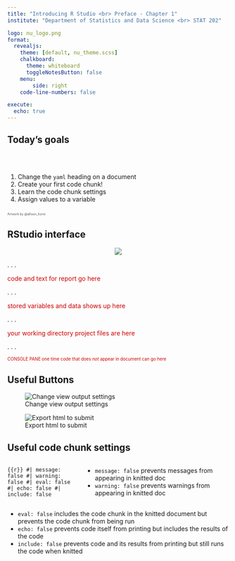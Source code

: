```yaml
---
title: "Introducing R Studio <br> Preface - Chapter 1"
institute: "Department of Statistics and Data Science <br> STAT 202"

logo: nu_logo.png
format: 
  revealjs:
    theme: [default, nu_theme.scss]
    chalkboard:
      theme: whiteboard
      toggleNotesButton: false
    menu:
        side: right
    code-line-numbers: false

execute:
  echo: true
---
```


## Today's goals {background-image="images_horst/horst_rstudio_air.png" background-size="400px" background-opacity="50%" background-position="80% 50%"}

<br/>

::: columns
::: {.column width="60%"}
1.  Change the `yaml` heading on a document
2.  Create your first code chunk!
3.  Learn the code chunk settings
4.  Assign values to a variable
:::
:::

::: {.absolute top="77%" left="85%" width="500"}
::: {style="opacity:0.75; font-size: 0.5em"}
Artwork by @allison_horst
:::
:::

<!-- ::: footer -->

<!-- Artwork by @allison_horst -->

<!-- ::: -->

## RStudio interface

::: {.absolute top="10%" left="0" width="1031" height="529"}
::: {style="text-align: center"}
![](images_lecture/rstudio_interface.png)
:::
:::

. . .

::: {.absolute top="30%" left="22%" width="300"}
::: {style="color: #cc0000"}
code and text for report go here
:::
:::

. . .

::: {.absolute top="30%" left="55%"}
::: {style="color: #cc0000"}
stored variables and data shows up here
:::
:::

. . .

::: {.absolute top="85%" left="55%"}
::: {style="color: #cc0000"}
your working directory project files are here
:::
:::

. . .

::: {.absolute top="90%" left="0%" width="500"}
::: {style="color: #cc0000; font-size: 0.7em"}
CONSOLE PANE one time code that does *not* appear in document can go here
:::
:::

## Useful Buttons

::: {layout="[50,50]"}
![Change view output settings](images_lecture/rstudio_viewer.png)

![Export html to submit](images_lecture/rstudio_export.png)
:::

## Useful code chunk settings {.scrollable}

::: columns
::: {.column width="32%"}
``` {{r}}
#| message: false
#| warning: false
#| eval: false
#| echo: false
#| include: false
```
:::

::: {.column width="68%"}
-   `message: false` prevents messages from appearing in knitted doc
-   `warning: false` prevents warnings from appearing in knitted doc
:::
:::

-   `eval: false` includes the code chunk in the knitted document but prevents the code chunk from being run
-   `echo: false` prevents code itself from printing but includes the results of the code
-   `include: false` prevents code and its results from printing but still runs the code when knitted
